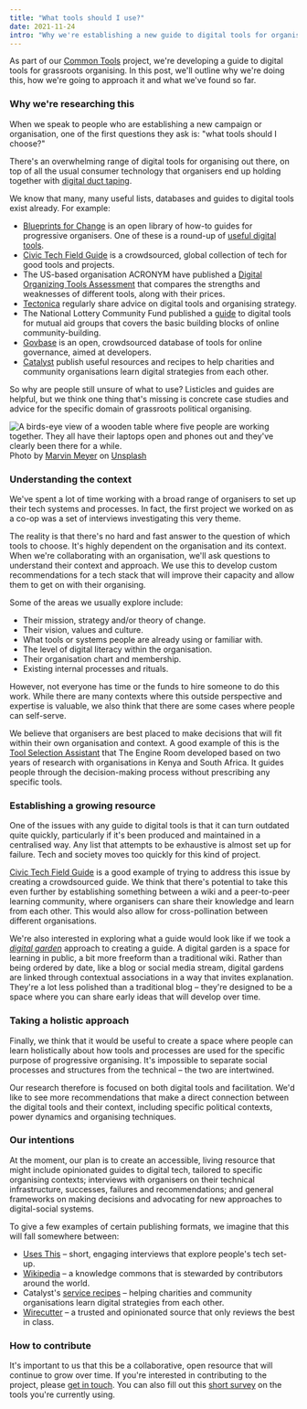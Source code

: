 ```yaml
---
title: "What tools should I use?"
date: 2021-11-24
intro: "Why we're establishing a new guide to digital tools for organising."
---
```


As part of our [Common Tools](https://commonknowledge.coop/writing/common-tools) project, we're developing a guide to digital tools for grassroots organising. In this post, we'll outline why we're doing this, how we're going to approach it and what we've found so far.

### Why we're researching this

When we speak to people who are establishing a new campaign or organisation, one of the first questions they ask is: "what tools should I choose?" 

There's an overwhelming range of digital tools for organising out there, on top of all the usual consumer technology that organisers end up holding together with [digital duct taping](https://responsibledesign.tech/human-element.html). 

We know that many, many useful lists, databases and guides to digital tools exist already. For example:

- [Blueprints for Change](https://blueprintsfc.org/guides/) is an open library of how-to guides for progressive organisers. One of these is a round-up of [useful digital tools](https://docs.google.com/document/d/1rtblSkv0bOnm4IiS7yxayIS5FpFFkGjXmsI0FkCVwdM/edit#).
- [Civic Tech Field Guide](https://civictech.guide/) is a crowdsourced, global collection of tech for good tools and projects.
- The US-based organisation ACRONYM have published a [Digital Organizing Tools Assessment](https://medium.com/@anotheracronym/updated-acronyms-digital-organizing-tools-assessment-1bb8571f3274) that compares the strengths and weaknesses of different tools, along with their prices.
- [Tectonica](https://www.tectonica.co/updates) regularly share advice on digital tools and organising strategy.
- The National Lottery Community Fund published a [guide](https://medium.com/digitalfund/communities-essential-guide-to-digital-tools-for-mutual-aid-groups-c1664d30b525) to digital tools for mutual aid groups that covers the basic building blocks of online community-building.
- [Govbase](https://medium.com/metagov/introducing-govbase-97884b0ddaef) is an open, crowdsourced database of tools for online governance, aimed at developers.
- [Catalyst](https://www.thecatalyst.org.uk/resources) publish useful resources and recipes to help charities and community organisations learn digital strategies from each other.

So why are people still unsure of what to use? Listicles and guides are helpful, but we think one thing that's missing is concrete case studies and advice for the specific domain of grassroots political organising.

![A birds-eye view of a wooden table where five people are working together. They all have their laptops open and phones out and they've clearly been there for a while.](../../assets/marvin-meyer-SYTO3xs06fU-unsplash.jpeg)
Photo by [Marvin Meyer](https://unsplash.com/@marvelous?utm_source=unsplash&utm_medium=referral&utm_content=creditCopyText) on [Unsplash](https://unsplash.com/?utm_source=unsplash&utm_medium=referral&utm_content=creditCopyText)

### Understanding the context

We've spent a lot of time working with a broad range of organisers to set up their tech systems and processes. In fact, the first project we worked on as a co-op was a set of interviews investigating this very theme.

The reality is that there's no hard and fast answer to the question of which tools to choose. It's highly dependent on the organisation and its context. When we're collaborating with an organisation, we'll ask questions to understand their context and approach. We use this to develop custom recommendations for a tech stack that will improve their capacity and allow them to get on with their organising. 

Some of the areas we usually explore include:

- Their mission, strategy and/or theory of change.
- Their vision, values and culture.
- What tools or systems people are already using or familiar with.
- The level of digital literacy within the organisation.
- Their organisation chart and membership.
- Existing internal processes and rituals.

However, not everyone has time or the funds to hire someone to do this work. While there are many contexts where this outside perspective and expertise is valuable, we also think that there are some cases where people can self-serve. 

We believe that organisers are best placed to make decisions that will fit within their own organisation and context. A good example of this is the [Tool Selection Assistant](https://alidade.tech/) that The Engine Room developed based on two years of research with organisations in Kenya and South Africa. It guides people through the decision-making process without prescribing any specific tools.

### Establishing a growing resource

One of the issues with any guide to digital tools is that it can turn outdated quite quickly, particularly if it's been produced and maintained in a centralised way. Any list that attempts to be exhaustive is almost set up for failure. Tech and society moves too quickly for this kind of project.

[Civic Tech Field Guide](https://civictech.guide/) is a good example of trying to address this issue by creating a crowdsourced guide. We think that there's potential to take this even further by establishing something between a wiki and a peer-to-peer learning community, where organisers can share their knowledge and learn from each other. This would also allow for cross-pollination between different organisations.

We're also interested in exploring what a guide would look like if we took a [*digital garden*](https://maggieappleton.com/garden-history) approach to creating a guide. A digital garden is a space for learning in public, a bit more freeform than a traditional wiki. Rather than being ordered by date, like a blog or social media stream, digital gardens are linked through contextual associations in a way that invites explanation. They're a lot less polished than a traditional blog – they're designed to be a space where you can share early ideas that will develop over time.

### Taking a holistic approach

Finally, we think that it would be useful to create a space where people can learn holistically about how tools and processes are used for the specific purpose of progressive organising. It's impossible to separate social processes and structures from the technical – the two are intertwined.

Our research therefore is focused on both digital tools and facilitation. We'd like to see more recommendations that make a direct connection between the digital tools and their context, including specific political contexts, power dynamics and organising techniques.

### Our intentions

At the moment, our plan is to create an accessible, living resource that might include opinionated guides to digital tech, tailored to specific organising contexts; interviews with organisers on their technical infrastructure, successes, failures and recommendations; and general frameworks on making decisions and advocating for new approaches to digital-social systems.

To give a few examples of certain publishing formats, we imagine that this will fall somewhere between:

- [Uses This](https://usesthis.com/) – short, engaging interviews that explore people's tech set-up.
- [Wikipedia](https://www.wikipedia.org/) – a knowledge commons that is stewarded by contributors around the world.
- Catalyst's [service recipes](https://recipes.thecatalyst.org.uk/) – helping charities and community organisations learn digital strategies from each other.
- [Wirecutter](https://www.nytimes.com/wirecutter/) – a trusted and opinionated source that only reviews the best in class.

### How to contribute

It's important to us that this be a collaborative, open resource that will continue to grow over time. If you're interested in contributing to the project, please [get in touch](mailto:hello@commonknowledge.coop). You can also fill out this [short survey](https://common-questions.typeform.com/to/EjXxZ7bN) on the tools you're currently using.